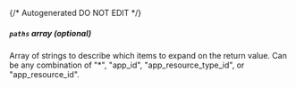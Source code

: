 {/* Autogenerated DO NOT EDIT  */}
##### `paths` _array (optional)_
Array of strings to describe which items to expand on the return value. Can be any combination of "\*", "app_id", "app_resource_type_id", or "app_resource_id".


